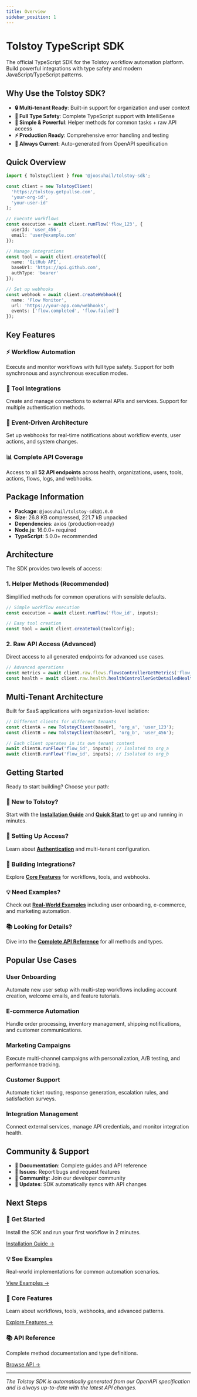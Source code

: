 ```yaml
---
title: Overview
sidebar_position: 1
---
```


# Tolstoy TypeScript SDK

The official TypeScript SDK for the Tolstoy workflow automation platform. Build powerful integrations with type safety and modern JavaScript/TypeScript patterns.

## Why Use the Tolstoy SDK?

- **🔒 Multi-tenant Ready**: Built-in support for organization and user context
- **📝 Full Type Safety**: Complete TypeScript support with IntelliSense
- **🎯 Simple & Powerful**: Helper methods for common tasks + raw API access
- **⚡ Production Ready**: Comprehensive error handling and testing
- **🔄 Always Current**: Auto-generated from OpenAPI specification

## Quick Overview

```typescript
import { TolstoyClient } from '@joosuhail/tolstoy-sdk';

const client = new TolstoyClient(
  'https://tolstoy.getpullse.com',
  'your-org-id',
  'your-user-id'
);

// Execute workflows
const execution = await client.runFlow('flow_123', {
  userId: 'user_456',
  email: 'user@example.com'
});

// Manage integrations
const tool = await client.createTool({
  name: 'GitHub API',
  baseUrl: 'https://api.github.com',
  authType: 'bearer'
});

// Set up webhooks
const webhook = await client.createWebhook({
  name: 'Flow Monitor',
  url: 'https://your-app.com/webhooks',
  events: ['flow.completed', 'flow.failed']
});
```

## Key Features

### ⚡ Workflow Automation
Execute and monitor workflows with full type safety. Support for both synchronous and asynchronous execution modes.

### 🔧 Tool Integrations
Create and manage connections to external APIs and services. Support for multiple authentication methods.

### 🔗 Event-Driven Architecture
Set up webhooks for real-time notifications about workflow events, user actions, and system changes.

### 📊 Complete API Coverage
Access to all **52 API endpoints** across health, organizations, users, tools, actions, flows, logs, and webhooks.

## Package Information

- **Package**: `@joosuhail/tolstoy-sdk@1.0.0`
- **Size**: 26.8 KB compressed, 221.7 kB unpacked
- **Dependencies**: axios (production-ready)
- **Node.js**: 16.0.0+ required
- **TypeScript**: 5.0.0+ recommended

## Architecture

The SDK provides two levels of access:

### 1. Helper Methods (Recommended)
Simplified methods for common operations with sensible defaults.

```typescript
// Simple workflow execution
const execution = await client.runFlow('flow_id', inputs);

// Easy tool creation
const tool = await client.createTool(toolConfig);
```

### 2. Raw API Access (Advanced)
Direct access to all generated endpoints for advanced use cases.

```typescript
// Advanced operations
const metrics = await client.raw.flows.flowsControllerGetMetrics('flow_id');
const health = await client.raw.health.healthControllerGetDetailedHealth();
```

## Multi-Tenant Architecture

Built for SaaS applications with organization-level isolation:

```typescript
// Different clients for different tenants
const clientA = new TolstoyClient(baseUrl, 'org_a', 'user_123');
const clientB = new TolstoyClient(baseUrl, 'org_b', 'user_456');

// Each client operates in its own tenant context
await clientA.runFlow('flow_id', inputs); // Isolated to org_a
await clientB.runFlow('flow_id', inputs); // Isolated to org_b
```

## Getting Started

Ready to start building? Choose your path:

### 🚀 New to Tolstoy?
Start with the **[Installation Guide](/sdk/installation)** and **[Quick Start](/sdk/quickstart)** to get up and running in minutes.

### 🔐 Setting Up Access?
Learn about **[Authentication](/sdk/authentication)** and multi-tenant configuration.

### 🎯 Building Integrations?
Explore **[Core Features](/sdk/core-features)** for workflows, tools, and webhooks.

### 💡 Need Examples?
Check out **[Real-World Examples](/sdk/examples)** including user onboarding, e-commerce, and marketing automation.

### 📚 Looking for Details?
Dive into the **[Complete API Reference](/sdk/api-reference)** for all methods and types.

## Popular Use Cases

### User Onboarding
Automate new user setup with multi-step workflows including account creation, welcome emails, and feature tutorials.

### E-commerce Automation  
Handle order processing, inventory management, shipping notifications, and customer communications.

### Marketing Campaigns
Execute multi-channel campaigns with personalization, A/B testing, and performance tracking.

### Customer Support
Automate ticket routing, response generation, escalation rules, and satisfaction surveys.

### Integration Management
Connect external services, manage API credentials, and monitor integration health.

## Community & Support

- **📖 Documentation**: Complete guides and API reference
- **🐛 Issues**: Report bugs and request features  
- **💬 Community**: Join our developer community
- **🔄 Updates**: SDK automatically syncs with API changes

## Next Steps

<div className="grid grid-cols-1 md:grid-cols-2 gap-4 mt-6">
  <div className="border rounded-lg p-4">
    <h3 className="text-lg font-semibold mb-2">🚀 Get Started</h3>
    <p className="text-sm text-gray-600 mb-3">Install the SDK and run your first workflow in 2 minutes.</p>
    <a href="/sdk/installation" className="text-blue-600 font-medium">Installation Guide →</a>
  </div>
  
  <div className="border rounded-lg p-4">
    <h3 className="text-lg font-semibold mb-2">💡 See Examples</h3>
    <p className="text-sm text-gray-600 mb-3">Real-world implementations for common automation scenarios.</p>
    <a href="/sdk/examples" className="text-blue-600 font-medium">View Examples →</a>
  </div>
  
  <div className="border rounded-lg p-4">
    <h3 className="text-lg font-semibold mb-2">🔧 Core Features</h3>
    <p className="text-sm text-gray-600 mb-3">Learn about workflows, tools, webhooks, and advanced patterns.</p>
    <a href="/sdk/core-features" className="text-blue-600 font-medium">Explore Features →</a>
  </div>
  
  <div className="border rounded-lg p-4">
    <h3 className="text-lg font-semibold mb-2">📚 API Reference</h3>
    <p className="text-sm text-gray-600 mb-3">Complete method documentation and type definitions.</p>
    <a href="/sdk/api-reference" className="text-blue-600 font-medium">Browse API →</a>
  </div>
</div>

---

*The Tolstoy SDK is automatically generated from our OpenAPI specification and is always up-to-date with the latest API changes.*